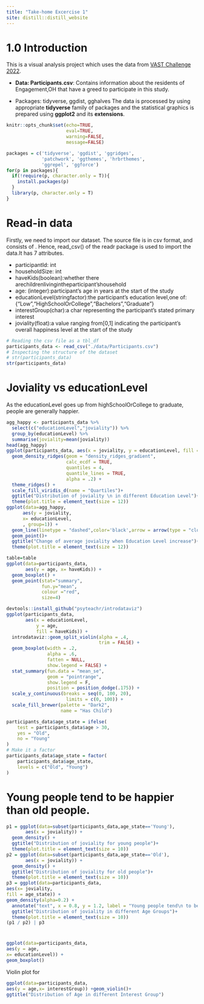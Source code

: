 ```yaml
---
title: "Take-home Excercise 1"
site: distill::distill_website
---
```

# 1.0 Introduction

This is a visual analysis project which uses the data from [VAST Challenge 2022](https://vast-challenge.github.io/2022/). 

- **Data: Participants.csv**: Contains information about the residents of Engagement,OH that have a greed to participate in this study.

- Packages: tidyverse, ggdist, gghalves
The data is processed by using appropriate **tidyverse** family of packages and the statistical graphics is prepared using **ggplot2** and its **extensions**.

```r
knitr::opts_chunk$set(echo=TRUE,
                      eval=TRUE,
                      warning=FALSE,
                      message=FALSE)
```

```r
packages = c('tidyverse', 'ggdist', 'ggridges',
             'patchwork', 'ggthemes', 'hrbrthemes',
             'ggrepel', 'ggforce')
for(p in packages){
  if(!require(p, character.only = T)){
    install.packages(p)
  }
  library(p, character.only = T)
}
```

# Read-in data

Firstly, we need to import our dataset. The source file is in csv format, and consists of . Hence, read_csv() of the readr package is used to import the data.It has 7 attributes.

- participantId: int
- householdSize: int
- haveKids(boolean):whether there arechildrenlivingintheparticipant’shousehold
- age: (integer):participant’s age in years at the start of the study 
- educationLevel(stringfactor):the participant’s education level,one of: {"Low","HighSchoolOrCollege","Bachelors","Graduate"}
- interestGroup(char):a char representing the participant’s stated primary interest
- joviality(float):a value ranging from[0,1] indicating the participant’s overall happiness level at the start of the study
```r
# Reading the csv file as a tbl_df
participants_data <- read_csv("./data/Participants.csv")
# Inspecting the structure of the dataset
# str(participants_data)
str(participants_data)
```

# Joviality vs educationLevel
As the educationLevel goes up from highSchoolOrCollege to graduate, people are generally happier. 
```r
agg_happy <- participants_data %>% 
  select(c("educationLevel","joviality")) %>%
  group_by(educationLevel) %>% 
  summarise(joviality=mean(joviality))
head(agg_happy)
ggplot(participants_data, aes(x = joviality, y = educationLevel, fill = educationLevel)) +
  geom_density_ridges(geom = "density_ridges_gradient", 
                      calc_ecdf = TRUE,
                      quantiles = 4, 
                      quantile_lines = TRUE,
                      alpha = .2) +
  theme_ridges() + 
  scale_fill_viridis_d(name = "Quartiles")+
  ggtitle("Distribution of joviality \n in different Education Level")+
  theme(plot.title = element_text(size = 12))
ggplot(data=agg_happy,
      aes(y = joviality,
      x= educationLevel,
      , group=1)) +
  geom_line(linetype = "dashed",color='black',arrow = arrow(type = "closed"))+
  geom_point()+
  ggtitle("Change of average joviality when Education Level increase")+
  theme(plot.title = element_text(size = 12))
```

```r
table=table
ggplot(data=participants_data, 
       aes(y = age, x= haveKids)) + 
  geom_boxplot() + 
  geom_point(stat="summary", 
             fun.y="mean", 
             colour ="red", 
             size=4)
```

```r
devtools::install_github("psyteachr/introdataviz")
ggplot(participants_data, 
       aes(x = educationLevel, 
           y = age, 
           fill = haveKids)) + 
  introdataviz::geom_split_violin(alpha = .4, 
                                  trim = FALSE) + 
  geom_boxplot(width = .2, 
               alpha = .6, 
               fatten = NULL, 
               show.legend = FALSE) + 
  stat_summary(fun.data = "mean_se", 
               geom = "pointrange", 
               show.legend = F, 
               position = position_dodge(.175)) + 
  scale_y_continuous(breaks = seq(0, 100, 20), 
                      limits = c(0, 100)) + 
  scale_fill_brewer(palette = "Dark2", 
                    name = "Has Child")

```

```r
participants_data$age_state = ifelse(
    test = participants_data$age > 30,
    yes = "Old",
    no = "Young"
)
# Make it a factor
participants_data$age_state = factor(
    participants_data$age_state,
    levels = c("Old", "Young")
)
```

# Young people tend to be happier than old people.
```r
p1 = ggplot(data=subset(participants_data,age_state=='Young'), 
       aes(x = joviality)) + 
  geom_density() +
  ggtitle("Distribution of joviality for young people")+
  theme(plot.title = element_text(size = 10))
p2 = ggplot(data=subset(participants_data,age_state=='Old'), 
       aes(x = joviality)) + 
  geom_density() +
  ggtitle("Distribution of joviality for old people")+
  theme(plot.title = element_text(size = 10))
p3 = ggplot(data=participants_data,
aes(x= joviality,
fill = age_state)) +
geom_density(alpha=0.2) +
  annotate("text", x = 0.8, y = 1.2, label = "Young people tend\n to be happier",size=3,color='#4682B4') + 
  ggtitle("Distribution of joviality in different Age Groups")+
  theme(plot.title = element_text(size = 10))
(p1 / p2) | p3
```
#
```r
ggplot(data=participants_data,
aes(y = age,
x= educationLevel)) +
geom_boxplot()
```
Violin plot for 
```r
ggplot(data=participants_data,
aes(y = age,x= interestGroup)) +geom_violin()+
ggtitle("Distribution of Age in different Interest Group")
```